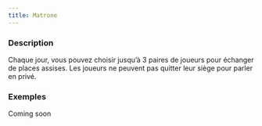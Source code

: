 ```yaml
---
title: Matrone
---
```



<Role MATRONE header />

### Description

Chaque jour, vous pouvez choisir jusqu’à 3 paires de joueurs pour échanger de places assises. Les joueurs ne peuvent pas quitter leur siège pour parler en privé.

### Exemples

Coming soon

